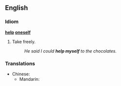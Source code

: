 ==English==

===Idiom===
'''[[help]] [[oneself]]''' {{idiomatic}}
#Take freely.
#:''He said I could '''help myself''' to the chocolates.''

===Translations===
{{trans-top|to help oneself}}
* Chinese:
** Mandarin: {{t|cmn|自己拿|tr=zìjǐ ná|sc=Hani}}
{{trans-mid}}
{{trans-bottom}}